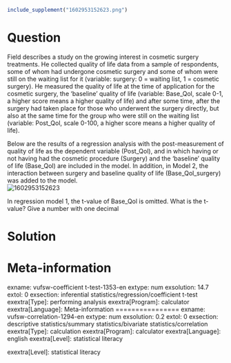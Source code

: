 ```r
include_supplement("1602953152623.png")
```

Question
========
Field describes a study on the growing interest in cosmetic surgery
treatments. He collected quality of life data from a sample of
respondents, some of whom had undergone cosmetic surgery and some of
whom were still on the waiting list for it (variable: surgery: 0 =
waiting list, 1 = cosmetic surgery). He measured the quality of life at
the time of application for the cosmetic surgery, the 'baseline' quality
of life (variable: Base\_Qol, scale 0-1, a higher score means a higher
quality of life) and after some time, after the surgery had taken place
for those who underwent the surgery directly, but also at the same time
for the group who were still on the waiting list (variable: Post\_Qol,
scale 0-100, a higher score means a higher quality of life).  
  
Below are the results of a regression analysis with the post-measurement
of quality of life as the dependent variable (Post\_Qol), and in which
having or not having had the cosmetic procedure (Surgery) and the
'baseline' quality of life (Base\_Qol) are included in the model. In
addition, in Model 2, the interaction between surgery and baseline
quality of life (Base\_Qol\_surgery) was added to the model.  
<img src="1602953152623.png" class="fr-fic fr-dii tvcss_2"
alt="1602953152623" />  
  
In regression model 1, the t-value of Base\_Qol is omitted. What is the
t-value? Give a number with one decimal


Solution
========











Meta-information
================
exname: vufsw-coefficient t-test-1353-en
extype: num
exsolution: 14.7
extol: 0
exsection: inferential statistics/regression/coefficient t-test
exextra[Type]: performing analysis
exextra[Program]: calculator
exextra[Language]: Meta-information
================
exname: vufsw-correlation-1294-en
extype: num
exsolution: 0.2
extol: 0
exsection: descriptive statistics/summary statistics/bivariate statistics/correlation
exextra[Type]: calculation
exextra[Program]: calculator
exextra[Language]: english
exextra[Level]: statistical literacy

exextra[Level]: statistical literacy

